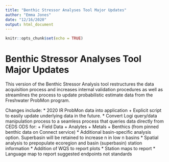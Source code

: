 ```yaml
---
title: "Benthic Stressor Analyses Tool Major Updates"
author: "Emma Jones"
date: "12/16/2020"
output: html_document
---
```


```r
knitr::opts_chunk$set(echo = TRUE)
```

# Benthic Stressor Analyses Tool Major Updates

This version of the Benthic Stressor Analysis tool restructures the data acquisition process and increases internal validation procedures as well as streamlines the process to update probabilistic estimate data from the Freshwater ProbMon program. 

Changes include:
* 2020 IR ProbMon data into application
    + Explicit script to easily update underlying data in the future.
* Convert Logi query/data manipulation process to a seamless process that queries data directly from CEDS ODS for:
    + Field Data
    + Analytes
    + Metals
    + Benthics (from pinned benthic data on Connect service)
* Additional basin-specific analysis option. Superbasin will be retained to increase n in low n basins
* Spatial analysis to prepopulate ecoregion and basin (superbasin) station information
* Addition of WQS to report plots
* Station maps to report
* Language map to report suggested endpoints not standards